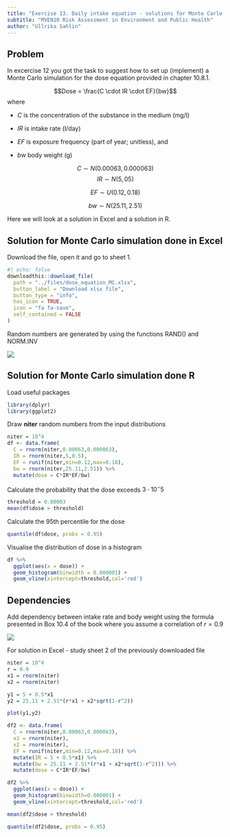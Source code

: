 ```yaml
---
title: "Exercise 13. Daily intake equation - solutions for Monte Carlo simulations"
subtitle: "MVEN10 Risk Assessment in Environment and Public Health"
author: "Ullrika Sahlin"
---
```



## Problem

In excercise 12 you got the task to suggest how to set up (implement) a Monte Carlo simulation for the dose equation provided in chapter 10.8.1. 

$$Dose = \frac{C \cdot IR \cdot EF}{bw}$$
where 

- $C$ is the concentration of the substance in the medium (mg/l)

- $IR$ is intake rate (l/day)

- $EF$ is exposure frequency (part of year; unitless), and 

- $bw$ body weight (g)



$$C \sim N(0.00063,0.000063)$$
$$ IR \sim N(5,05)$$

$$ EF \sim U(0.12,0.18)$$

$$ bw \sim N(25.11,2.51)$$

Here we will look at a solution in Excel and a solution in R. 


## Solution for Monte Carlo simulation done in Excel

Download the file, open it and go to sheet 1. 

```r
#| echo: false
downloadthis::download_file(
  path = "../files/dose_equation_MC.xlsx",
  button_label = "Download xlsx file",
  button_type = "info",
  has_icon = TRUE,
  icon = "fa fa-save",
  self_contained = FALSE
)
```

Random numbers are generated by using the functions RAND() and NORM.INV 

![](../img/mc1.png)


## Solution for Monte Carlo simulation done R

Load useful packages

```r
library(dplyr)
library(ggplot2)
```

Draw **niter** random numbers from the input distributions

```r
niter = 10^4
df <- data.frame(
  C = rnorm(niter,0.00063,0.000063),
  IR = rnorm(niter,5,0.5),
  EF = runif(niter,min=0.12,max=0.18),
  bw = rnorm(niter,25.11,2.51)) %>%
  mutate(dose = C*IR*EF/bw)   
```

Calculate the probability that the dose exceeds $3 \cdot 10^-5$

```r
threshold = 0.00003 
mean(df$dose > threshold)
```

Calculate the 95th percentile for the dose 

```r
quantile(df$dose, probs = 0.95)
```

Visualise the distribution of dose in a histogram 

```r
df %>% 
  ggplot(aes(x = dose)) +
  geom_histogram(binwidth = 0.000001) +
  geom_vline(xintercept=threshold,col='red')
```


## Dependencies 

Add dependency between intake rate and body weight using the formula presented in Box 10.4 of the book where you assume a correlation of $r = 0.9$

![](../img/mc2.png)


For solution in Excel - study sheet 2 of the previously downloaded file

```r
niter = 10^4
r = 0.9
x1 = rnorm(niter)
x2 = rnorm(niter)

y1 = 5 + 0.5*x1
y2 = 25.11 + 2.51*(r*x1 + x2*sqrt(1-r^2))

plot(y1,y2)
```

```r

df2 <- data.frame(
  C = rnorm(niter,0.00063,0.000063),
  x1 = rnorm(niter),
  x2 = rnorm(niter),
  EF = runif(niter,min=0.12,max=0.18)) %>%
  mutate(IR = 5 + 0.5*x1) %>%
  mutate(bw = 25.11 + 2.51*(r*x1 + x2*sqrt(1-r^2))) %>%
  mutate(dose = C*IR*EF/bw)
```


```r
df2 %>% 
  ggplot(aes(x = dose)) +
  geom_histogram(binwidth=0.000001) +
  geom_vline(xintercept=threshold,col='red')
```

```r
mean(df2$dose > threshold)
```

```r
quantile(df2$dose, probs = 0.95)
```

